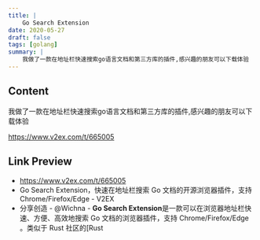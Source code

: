 ```yaml
---
title: |
    Go Search Extension
date: 2020-05-27
draft: false
tags: [golang]
summary: |
    我做了一款在地址栏快速搜索go语言文档和第三方库的插件,感兴趣的朋友可以下载体验
---
```


## Content

我做了一款在地址栏快速搜索go语言文档和第三方库的插件,感兴趣的朋友可以下载体验

https://www.v2ex.com/t/665005

## Link Preview

- https://www.v2ex.com/t/665005
- Go Search Extension，快速在地址栏搜索 Go 文档的开源浏览器插件，支持 Chrome/Firefox/Edge - V2EX
- 分享创造 - @Wichna - **Go Search Extension**是一款可以在浏览器地址栏快速、方便、高效地搜索 Go 文档的浏览器插件，支持 Chrome/Firefox/Edge 。类似于 Rust 社区的[Rust
